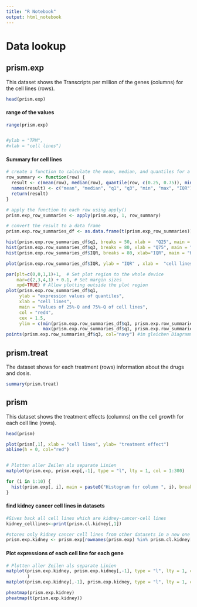 ---
title: "R Notebook"
output: html_notebook
---

# Data lookup

## prism.exp

This dataset shows the Transcripts per million of the genes (columns) for the cell lines (rows).

```{r}
head(prism.exp)
```

#### range of the values

```{r}
range(prism.exp)


#ylab = "TPM",
#xlab = "cell lines")

```

#### Summary for cell lines

```{r}

# create a function to calculate the mean, median, and quantiles for a row
row_summary <- function(row) {
  result <- c(mean(row), median(row), quantile(row, c(0.25, 0.75)), min(row), max(row), IQR(row))
  names(result) <- c("mean", "median", "q1", "q3", "min", "max", "IQR")
  return(result)
}

# apply the function to each row using apply()
prism.exp_row_summaries <- apply(prism.exp, 1, row_summary)

# convert the result to a data frame
prism.exp.row_summaries_df <- as.data.frame(t(prism.exp_row_summaries))

hist(prism.exp.row_summaries_df$q1, breaks = 50, xlab =  "Q25", main = "Histogram for 25%-Q of cell lines")
hist(prism.exp.row_summaries_df$q3, breaks = 80, xlab = "Q75", main = "Histogram for 75%-Q of cell lines")
hist(prism.exp.row_summaries_df$IQR, breaks = 80, xlab="IQR", main = "Histogram for IQR of cell lines")

plot(prism.exp.row_summaries_df$IQR, ylab = "IQR" , xlab =  "cell lines", main = "Values of IQR of cell lines")
```

```{r}
par(plt=c(0,0,1,1)+1,  # Set plot region to the whole device
    mar=c(2,3,4,1) + 0.1, # Set margin sizes
    xpd=TRUE) # Allow plotting outside the plot region
plot(prism.exp.row_summaries_df$q1, 
     ylab = "expression values of quantiles",
     xlab = "cell lines", 
     main = "Values of 25%-Q and 75%-Q of cell lines", 
     col = "red4",
     cex = 1.5,
     ylim = c(min(prism.exp.row_summaries_df$q1, prism.exp.row_summaries_df$q3), 
              max(prism.exp.row_summaries_df$q1, prism.exp.row_summaries_df$q3)))
points(prism.exp.row_summaries_df$q3, col="navy") #im gleichen Diagramm auch 75%
```

## prism.treat

The dataset shows for each treatment (rows) information about the drugs and dosis.

```{r}
summary(prism.treat)
```

## prism

This dataset shows the treatment effects (columns) on the cell growth for each cell line (rows).

```{r}
head(prism)
```

```{r}
plot(prism[,1], xlab = "cell lines", ylab= "treatment effect")
abline(h = 0, col="red")


# Plotten aller Zeilen als separate Linien
matplot(prism.exp, prism.exp[,-1], type = "l", lty = 1, col = 1:300)

for (i in 1:10) {
  hist(prism.exp[, i], main = paste0("Histogram for column ", i), breaks = 200,)
}
```

#### find kidney cancer cell lines in datasets

```{r}
#Gives back all cell lines which are kidney-cancer-cell lines
kidney_celllines<-print(prism.cl.kidney[,1])

#stores only kidney cancer cell lines from other datasets in a new one
prism.exp.kidney <- prism.exp[rownames(prism.exp) %in% prism.cl.kidney[,1], ] 
```

#### Plot expressions of each cell line for each gene

```{r}
# Plotten aller Zeilen als separate Linien
matplot(prism.exp.kidney, prism.exp.kidney[,-1], type = "l", lty = 1, col = 1:300,
        )
matplot(prism.exp.kidney[,-1], prism.exp.kidney, type = "l", lty = 1, col = 1:300)

pheatmap(prism.exp.kidney)
pheatmap(t(prism.exp.kidney))
```
